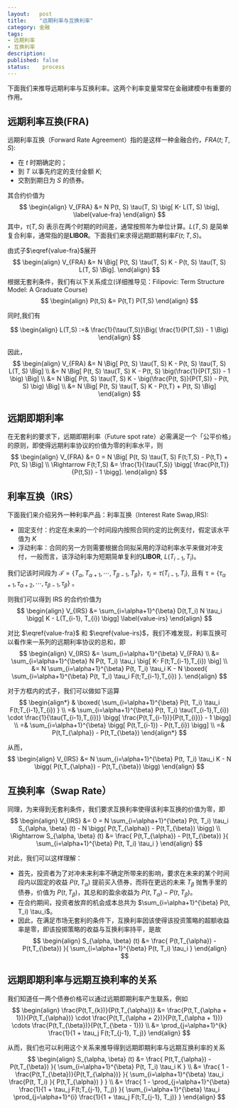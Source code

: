 ```yaml
---
layout:   post
title:    "远期利率与互换利率"
category: 金融 
tags:     
- 远期利率
- 互换利率
description: 
published: false
status:    process
---
```


下面我们来推导远期利率与互换利率。这两个利率变量常常在金融建模中有重要的作用。

## 远期利率互换(FRA)

远期利率互换（Forward Rate Agreement）指的是这样一种金融合约，$FRA(t; T, S)$:

- 在 $t$ 时期确定的；
- 到 $T$ 以事先约定的支付金额 $K$;
- 交割到期日为 $S$ 的债券。

其合约价值为
$$
\begin{align}
 V_{FRA} &= N P(t, S) \tau(T, S) \big[ K- L(T, S) \big], \label{value-fra}
\end{align}
$$
其中，$\tau(T,S)$ 表示在两个时期的时间差，通常按照年为单位计算。$L(T,S)$ 是简单复合利率，通常指的是**LIBOR**。下面我们来求得远期即期利率$F(t;T,S)$。

<!-- more -->

由式子$\eqref{value-fra}$展开
$$
\begin{align}
 V_{FRA} &= N \Big[ P(t, S) \tau(T, S)  K - P(t, S) \tau(T, S)  L(T, S) \Big].
\end{align}
$$
根据无套利条件，我们有以下关系成立(详细推导见：Filipovic: Term Structure Model: A Graduate Course)
$$
\begin{align}
 P(t,S) &= P(t,T) P(T,S)
\end{align}
$$

同时,我们有

$$
\begin{align}
 L(T,S) :=& \frac{1}{\tau(T,S)}\Big( \frac{1}{P(T,S)} - 1 \Big)  
\end{align}
$$

因此，
$$
\begin{align}
 V_{FRA} &= N \Big[ P(t, S) \tau(T, S)  K - P(t, S) \tau(T, S)  L(T, S) \Big] \\
   &= N \Big[ P(t, S) \tau(T, S)  K - P(t, S) \big(\frac{1}{P(T,S)} - 1 \big) \Big] \\
   &= N  \Big[ P(t, S) \tau(T, S)  K -   \big(\frac{P(t, S)}{P(T,S)} - P(t, S) \big) \Big]  \\
   &= N  \Big[ P(t, S) \tau(T, S)  K -   P(t,T)  + P(t, S)  \Big] 
\end{align}
$$

## 远期即期利率

在无套利的要求下，远期即期利率（Future spot rate）必需满足一个「公平价格」的原则，即使得远期利率协议的价值为零的利率水平，则
$$
\begin{align}
 V_{FRA} &= 0 = N  \Big[ P(t, S) \tau(T, S)  F(t;T,S) -   P(t,T)  + P(t, S)  \Big] \\
 \Rightarrow 
 F(t;T,S) &= \frac{1}{\tau(T,S)} \bigg[ \frac{P(t,T)}{P(t,S)} - 1 \bigg].
\end{align}
$$

## 利率互换（IRS）

下面我们来介绍另外一种利率产品：利率互换（Interest Rate Swap,IRS):

- 固定支付：约定在未来的一个时间段内按照合同约定的比例支付，假定该水平值为 $K$
- 浮动利率：合同的另一方则需要根据合同拟采用的浮动利率水平来做对冲支付，一般而言，该浮动利率为短期简单复利的**LIBOR**, $L(T_{i-1}, T_{i})$。

我们记该时间段为 $\mathcal{T} = \{ T_{\alpha}, T_{\alpha+1},\cdots,T_{\beta - 1}, T_{\beta}\}$，$\tau_{i} = \tau(T_{i-1}, T_{i}),$ 且有 $\mathcal{\tau} = \{ \tau_{\alpha + 1}, \tau_{\alpha+2},\cdots,\tau_{\beta - 1}, \tau_{\beta}\}$ 。

则我们可以得到 IRS 的合约价值为
$$
\begin{align}
 V_{IRS} &= \sum_{i=\alpha+1}^{\beta} D(t,T_i) N \tau_i \bigg[ K - L(T_{i-1}, T_{i}) \bigg] \label{value-irs}
\end{align}
$$

对比 $\eqref{value-fra}$ 和 $\eqref{value-irs}$，我们不难发现，利率互换可以看作来一系列的远期利率协议的总和，即
$$
\begin{align}
  V_{IRS} &= \sum_{i=\alpha+1}^{\beta} V_{FRA}  \\
  &= \sum_{i=\alpha+1}^{\beta} N P(t, T_i) \tau_i \big[ K- F(t;T_{i-1},T_{i}) \big] \\
  &= N \sum_{i=\alpha+1}^{\beta}  P(t, T_i) \tau_i  K - N \boxed{ \sum_{i=\alpha+1}^{\beta} P(t, T_i) \tau_i F(t;T_{i-1},T_{i}) }.
\end{align}
$$

对于方框内的式子，我们可以做如下运算
$$
\begin{align*}
& \boxed{ \sum_{i=\alpha+1}^{\beta}  P(t, T_i) \tau_i F(t;T_{i-1},T_{i})  }  \\
 =& \sum_{i=\alpha+1}^{\beta}  P(t, T_i) \tau(T_{i-1},T_{i}) \cdot \frac{1}{\tau(T_{i-1},T_{i})} \bigg[ \frac{P(t,T_{i-1})}{P(t,T_{i})} - 1 \bigg] \\
 =& \sum_{i=\alpha+1}^{\beta} \bigg[ P(t,T_{i-1}) - P(t,T_{i}) \bigg]  \\
 =&  P(t,T_{\alpha}) - P(t,T_{\beta})
\end{align*}
$$

从而，
$$
\begin{align}
 V_{IRS} &=  N \sum_{i=\alpha+1}^{\beta}  P(t, T_i) \tau_i  K - N \bigg( P(t,T_{\alpha}) - P(t,T_{\beta}) \bigg)
\end{align}
$$

## 互换利率（Swap Rate）

同理，为来得到无套利条件，我们要求互换利率使得该利率互换的价值为零，即
$$
\begin{align}
 V_{IRS} &= 0 = N \sum_{i=\alpha+1}^{\beta}  P(t, T_i) \tau_i   S_{\alpha, \beta} (t)  - N \bigg( P(t,T_{\alpha}) - P(t,T_{\beta}) \bigg) \\
 \Rightarrow 
 S_{\alpha, \beta} (t) &= \frac{ P(t,T_{\alpha}) - P(t,T_{\beta}) }{ \sum_{i=\alpha+1}^{\beta}  P(t, T_i) \tau_i }
 \end{align}
$$

对此，我们可以这样理解：

- 首先，投资者为了对冲未来利率不确定所带来的影响，要求在未来的某个时间段内以固定的收益 $P(t,T_{\alpha})$ 提前买入债券，而将在更远的未来 $T_{\beta}$ 抛售手里的债券，价值为 $P(t,T_{\beta})$，其总和的盈余收益为 $P(t,T_{\alpha}) - P(t,T_{\beta})$。
- 在合约期间，投资者放弃的机会成本总共为 $\sum_{i=\alpha+1}^{\beta}  P(t, T_i) \tau_i$。
- 因此，在满足市场无套利的条件下，互换利率因该使得该投资策略的超额收益率是零，即该投掷策略的收益与互换利率持平，是故
$$
\begin{align}
 S_{\alpha, \beta} (t) &= \frac{ P(t,T_{\alpha}) - P(t,T_{\beta}) }{ \sum_{i=\alpha+1}^{\beta}  P(t, T_i) \tau_i   }
 \end{align}
$$

## 远期即期利率与远期互换利率的关系

我们知道任一两个债券价格可以通过远期即期利率产生联系，例如
$$
\begin{align}
 \frac{P(t,T_{k})}{P(t,T_{\alpha})}
 &= \frac{P(t,T_{\alpha + 1})}{P(t,T_{\alpha})} \cdot \frac{P(t,T_{\alpha + 2})}{P(t,T_{\alpha + 1})} \cdots \frac{P(t,T_{\beta})}{P(t,T_{\beta - 1})}  \\
 &= \prod_{j=\alpha+1}^{k} \frac{1}{1 + \tau_j F(t;T_{j-1}, T_j)}
\end{align}
$$

从而，我们也可以利用这个关系来推导得到远期即期利率与远期互换利率的关系
$$
\begin{align}
 S_{\alpha, \beta} (t) &= \frac{ P(t,T_{\alpha}) - P(t,T_{\beta}) }{ \sum_{i=\alpha+1}^{\beta}  P(t, T_i) \tau_i  K } \\
 &= \frac{ 1 - \frac{P(t,T_{\beta})}{P(t,T_{\alpha})} }{ \sum_{i=\alpha+1}^{\beta} \tau_i \frac{P(t, T_i) }{ P(t,T_{\alpha}) } }  \\
 &= \frac{ 1 - \prod_{j=\alpha+1}^{\beta} \frac{1}{1 + \tau_j F(t;T_{j-1}, T_j)} }{ \sum_{i=\alpha+1}^{\beta} \tau_i \prod_{j=\alpha+1}^{i} \frac{1}{1 + \tau_j F(t;T_{j-1}, T_j)}  }  
 \end{align}
$$





